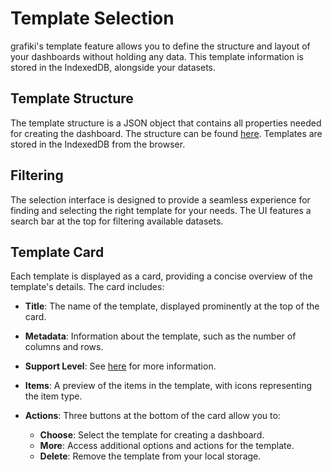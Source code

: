 
# Template Selection

grafiki's template feature allows you to define the structure and layout of your dashboards without holding any data. This template information is stored in the IndexedDB, alongside your datasets.

## Template Structure

The template structure is a JSON object that contains all properties needed for creating the dashboard. The structure can be found [here](/api-documentation/template). Templates are stored in the IndexedDB from the browser.

## Filtering

The selection interface is designed to provide a seamless experience for finding and selecting the right template for your needs. The UI features a search bar at the top for filtering available datasets.

## Template Card

Each template is displayed as a card, providing a concise overview of the template's details. The card includes:

- **Title**: The name of the template, displayed prominently at the top of the card.
- **Metadata**: Information about the template, such as the number of columns and rows.
- **Support Level**: See [here](/usage/dataset-template-support) for more information.
- **Items**: A preview of the items in the template, with icons representing the item type.
- **Actions**: Three buttons at the bottom of the card allow you to:

  - **Choose**: Select the template for creating a dashboard.
  - **More**: Access additional options and actions for the template.
  - **Delete**: Remove the template from your local storage.

<DocuImage src="/template-card.png" />
